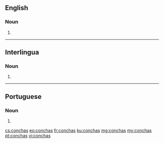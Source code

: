 ==English==

===Noun===
{{head|en|plural}}

# {{plural of|concha|lang=en}}

----

==Interlingua==

===Noun===
{{head|ia|plural}}

# {{plural of|concha|lang=ia}}

----

==Portuguese==

===Noun===
{{head|pt|plural}} {{g|f}}

# {{plural of|concha|lang=pt}}

[[cs:conchas]]
[[eo:conchas]]
[[fr:conchas]]
[[ku:conchas]]
[[mg:conchas]]
[[my:conchas]]
[[pt:conchas]]
[[vi:conchas]]